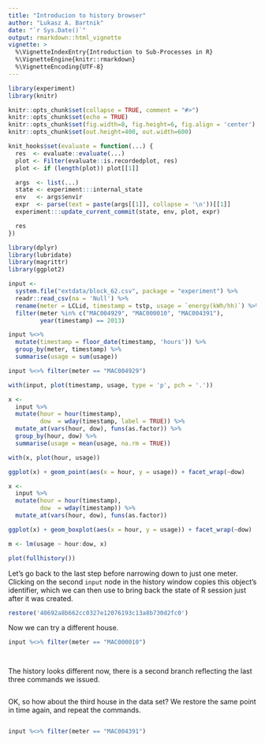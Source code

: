 ```yaml
---
title: "Introducion to history browser"
author: "Lukasz A. Bartnik"
date: "`r Sys.Date()`"
output: rmarkdown::html_vignette
vignette: >
  %\VignetteIndexEntry{Introduction to Sub-Processes in R}
  %\VignetteEngine{knitr::rmarkdown}
  %\VignetteEncoding{UTF-8}
---
```


```r
library(experiment)
library(knitr)

knitr::opts_chunk$set(collapse = TRUE, comment = "#>")
knitr::opts_chunk$set(echo = TRUE)
knitr::opts_chunk$set(fig.width=8, fig.height=6, fig.align = 'center')
knitr::opts_chunk$set(out.height=400, out.width=600)
```


```r
knit_hooks$set(evaluate = function(...) {
  res  <- evaluate::evaluate(...)
  plot <- Filter(evaluate::is.recordedplot, res)
  plot <- if (length(plot)) plot[[1]]

  args  <- list(...)
  state <- experiment:::internal_state
  env   <- args$envir
  expr  <- parse(text = paste(args[[1]], collapse = '\n'))[[1]]
  experiment:::update_current_commit(state, env, plot, expr)

  res
})
```


```r
library(dplyr)
library(lubridate)
library(magrittr)
library(ggplot2)
```



```r
input <-
  system.file("extdata/block_62.csv", package = "experiment") %>%
  readr::read_csv(na = 'Null') %>%
  rename(meter = LCLid, timestamp = tstp, usage = `energy(kWh/hh)`) %>%
  filter(meter %in% c("MAC004929", "MAC000010", "MAC004391"),
         year(timestamp) == 2013)
```

```r
input %<>%
  mutate(timestamp = floor_date(timestamp, 'hours')) %>%
  group_by(meter, timestamp) %>%
  summarise(usage = sum(usage))
```


```r
input %<>% filter(meter == "MAC004929")
```

```r
with(input, plot(timestamp, usage, type = 'p', pch = '.'))
```
```r
x <-
  input %>%
  mutate(hour = hour(timestamp),
         dow  = wday(timestamp, label = TRUE)) %>%
  mutate_at(vars(hour, dow), funs(as.factor)) %>%
  group_by(hour, dow) %>%
  summarise(usage = mean(usage, na.rm = TRUE))
```

```r
with(x, plot(hour, usage))
```

```r
ggplot(x) + geom_point(aes(x = hour, y = usage)) + facet_wrap(~dow)
```

```r
x <-
  input %>%
  mutate(hour = hour(timestamp),
         dow  = wday(timestamp)) %>%
  mutate_at(vars(hour, dow), funs(as.factor))
```

```r
ggplot(x) + geom_boxplot(aes(x = hour, y = usage)) + facet_wrap(~dow)
```

```r
m <- lm(usage ~ hour:dow, x)
```



```r
plot(fullhistory())
```


Let's go back to the last step before narrowing down to just one meter.
Clicking on the second `input` node in the history window copies this
object's identifier, which we can then use to bring back the state of
R session just after it was created.


```r
restore('40692a8b662cc0327e12076193c13a8b730d2fc0')
```


Now we can try a different house.

```r
input %<>% filter(meter == "MAC000010")
```

```r
```

```r
```


The history looks different now, there is a second branch reflecting
the last three commands we issued.

```r
```


OK, so how about the third house in the data set? We restore the same
point in time again, and repeat the commands.

```r
```

```r
input %<>% filter(meter == "MAC004391")
```

```r
```

```r
```

```r
```
